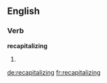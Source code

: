 ==English==

===Verb===
'''recapitalizing'''

# {{third-person singular of|[[recapitalize]]}}

[[de:recapitalizing]]
[[fr:recapitalizing]]